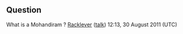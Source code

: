 <article id="32920516" title=Talk:James Alfred Corea>
	<talkpage id="32920516" title="Talk:James Alfred Corea">
{{WikiProject Biography
|living=no
|class=stub
|listas=Corea, James Alfred
}}

==Question==
What is a Mohandiram ? [[User:Racklever|Racklever]] ([[User talk:Racklever|talk]]) 12:13, 30 August 2011 (UTC)
	</talkpage>
</article>